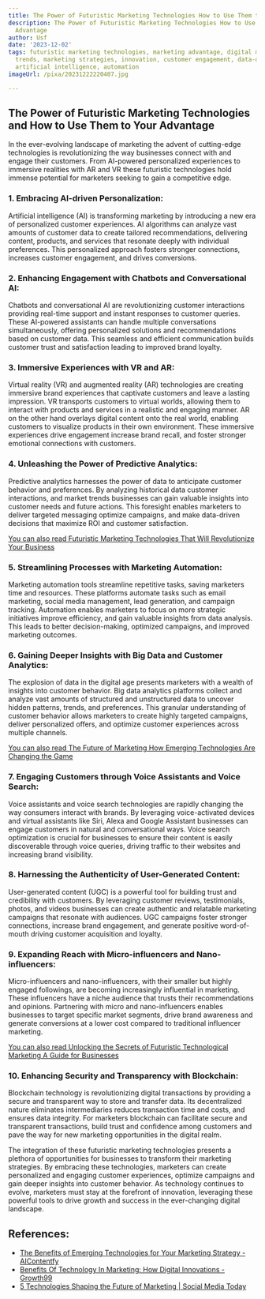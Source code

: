 ```yaml
---
title: The Power of Futuristic Marketing Technologies How to Use Them to Your Advantage
description: The Power of Futuristic Marketing Technologies How to Use Them to Your
  Advantage
author: Usf
date: '2023-12-02'
tags: futuristic marketing technologies, marketing advantage, digital marketing, technology
  trends, marketing strategies, innovation, customer engagement, data-driven marketing,
  artificial intelligence, automation
imageUrl: /pixa/20231222220407.jpg

---
```

## The Power of Futuristic  Marketing Technologies and  How  to Use Them to Your Advantage

In the ever-evolving landscape of marketing the advent of cutting-edge technologies is revolutionizing the way businesses connect with  and engage their customers. From AI-powered personalized experiences to immersive realities with AR and VR  these  futuristic technologies hold immense potential for  marketers seeking to gain a competitive edge.

###  1. Embracing AI-driven Personalization:

Artificial intelligence (AI) is transforming marketing by introducing a new  era of personalized  customer  experiences. AI algorithms can analyze vast amounts of customer data  to create tailored  recommendations, delivering content,  products, and services that resonate deeply with  individual preferences. This personalized approach fosters  stronger connections,  increases customer engagement, and drives conversions.

### 2. Enhancing Engagement  with Chatbots and Conversational AI:

Chatbots and conversational AI are revolutionizing customer interactions providing real-time support and instant responses to customer queries. These AI-powered assistants can handle multiple conversations simultaneously,  offering personalized solutions and recommendations based on customer  data. This seamless and  efficient communication builds customer trust and  satisfaction leading to improved brand loyalty.

### 3.  Immersive Experiences with VR and AR:

Virtual reality (VR) and augmented reality (AR) technologies are creating immersive brand experiences that captivate customers and leave a lasting impression. VR transports  customers to virtual worlds, allowing them to interact with products and services in a realistic and engaging manner. AR on the other hand overlays digital content onto the real world, enabling  customers to visualize products in their own environment. These immersive experiences drive engagement increase  brand recall, and foster stronger emotional connections with customers.

### 4. Unleashing the Power of Predictive Analytics:

Predictive analytics harnesses the power of  data to anticipate customer behavior and preferences. By analyzing historical data customer  interactions, and market trends businesses  can gain  valuable insights into  customer needs and future actions. This  foresight enables marketers  to deliver targeted messaging optimize campaigns,  and make data-driven decisions that maximize ROI and customer satisfaction.

[You can  also read Futuristic Marketing Technologies  That Will Revolutionize Your Business](Futuristic%20Marketing%20Technologies%20That%20Will%20Revolutionize%20Your%20Business)


### 5.  Streamlining  Processes with Marketing Automation:

Marketing automation  tools streamline repetitive tasks, saving marketers time and resources. These platforms automate tasks such as  email marketing, social media  management, lead generation, and  campaign tracking. Automation enables marketers to focus on more strategic initiatives improve  efficiency, and gain valuable insights from data analysis. This leads to  better  decision-making, optimized campaigns, and improved marketing outcomes.

### 6. Gaining Deeper Insights with Big Data and Customer Analytics:

The explosion of data in the digital  age presents marketers with a wealth of insights into customer behavior. Big data analytics platforms collect and analyze vast amounts of structured and unstructured data to uncover hidden patterns, trends,  and  preferences. This granular understanding of customer behavior allows marketers to create highly targeted campaigns, deliver personalized offers, and optimize customer experiences across multiple channels.

[You can also read The Future of  Marketing How  Emerging Technologies Are Changing the Game](The%20Future%20of%20Marketing%20How%20Emerging%20Technologies%20Are%20Changing%20the%20Game)


### 7. Engaging  Customers through Voice  Assistants and Voice Search:

Voice assistants and voice  search technologies are rapidly  changing the way consumers  interact with brands. By  leveraging  voice-activated  devices and virtual assistants like Siri, Alexa and Google Assistant businesses can engage customers in natural and  conversational ways. Voice search optimization is  crucial for businesses to ensure their content is easily discoverable through voice queries, driving traffic to their websites and increasing brand visibility.

###  8. Harnessing the Authenticity  of User-Generated Content:

User-generated content (UGC) is a powerful tool for building trust and credibility with customers. By leveraging customer reviews, testimonials, photos, and videos businesses can create authentic and relatable marketing campaigns that resonate with audiences. UGC campaigns foster stronger connections, increase brand engagement, and generate positive word-of-mouth driving customer  acquisition and loyalty.

### 9. Expanding Reach with Micro-influencers and Nano-influencers:

Micro-influencers and nano-influencers, with their smaller but highly engaged followings, are  becoming increasingly influential in  marketing. These influencers have a niche audience that trusts their recommendations and opinions. Partnering with  micro and nano-influencers  enables businesses to target specific market segments, drive brand awareness and generate conversions  at a lower cost compared to traditional influencer marketing.

[You can also read Unlocking the Secrets of Futuristic Technological Marketing  A Guide for Businesses](Unlocking%20the%20Secrets%20of%20Futuristic%20Technological%20Marketing%20A%20Guide%20for%20Businesses)


### 10. Enhancing  Security and Transparency with Blockchain:

Blockchain technology is revolutionizing digital transactions by providing a secure and transparent  way to  store and transfer data. Its  decentralized nature eliminates  intermediaries reduces transaction time and costs, and ensures data integrity. For marketers blockchain can facilitate secure and transparent transactions, build trust and confidence among customers and pave  the way for new marketing opportunities in the digital realm.

The integration of these futuristic marketing technologies presents a plethora of opportunities for businesses to transform their marketing strategies. By embracing these technologies, marketers can  create personalized and engaging customer experiences, optimize campaigns and gain deeper  insights into customer behavior. As technology continues to evolve, marketers must stay at the forefront  of innovation, leveraging these powerful tools to drive growth and success in the  ever-changing digital  landscape.

## References:
- [The Benefits of Emerging Technologies for Your Marketing Strategy - AIContentfy](https://aicontentfy.com/en/blog/benefits-of-emerging-technologies-for-marketing-strategy)
- [Benefits Of Technology In Marketing: How Digital Innovations - Growth99](https://growth99.com/benefits-of-technology-in-marketing-how-digital-innovations/)
- [5 Technologies Shaping the Future of Marketing | Social Media Today](https://www.socialmediatoday.com/marketing/5-technologies-shaping-future-marketing)
